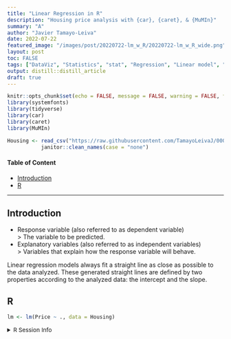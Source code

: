 ```yaml
---
title: "Linear Regression in R"
description: "Housing price analysis with {car}, {caret}, & {MuMIn}"
summary: "A"
author: "Javier Tamayo-Leiva" 
date: 2022-07-22
featured_image: "/images/post/20220722-lm_w_R/20220722-lm_w_R_wide.png"
layout: post
toc: FALSE
tags: ["DataViz", "Statistics", "stat", "Regression", "Linear model", "Machine Learning"]
output: distill::distill_article
draft: true
---
```


```r
knitr::opts_chunk$set(echo = FALSE, message = FALSE, warning = FALSE, fig.height=4, fig.width=4, fig.align = "center", fig.retina = 2)
library(systemfonts)
library(tidyverse)
library(car)
library(caret)
library(MuMIn)

Housing <- read_csv("https://raw.githubusercontent.com/TamayoLeivaJ/000_DataSets/gh-pages/ML_Datasets/USA_Housing.csv") %>% 
           janitor::clean_names(case = "none")
```
   
#### Table of Content

* [Introduction](#intro)
* [R](#body1)



---
  
## Introduction {#intro}



- Response variable (also referred to as dependent variable)<br>
> The variable to be predicted.
- Explanatory variables (also referred to as independent variables)<br>
> Variables that explain how the response variable will behave.

Linear regression models always fit a straight line as close as possible to the data analyzed. These generated straight lines are defined by two properties according to the analyzed data: the intercept and the slope.



## R {#body1}

```r
lm <- lm(Price ~ ., data = Housing)
```



<details>
<summary style='font-size:10pt;'>R Session Info</summary>

```r
sessionInfo()
```

</details>